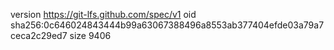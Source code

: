 version https://git-lfs.github.com/spec/v1
oid sha256:0c646024843444b99a63067388496a8553ab377404efde03a79a7ceca2c29ed7
size 9406
